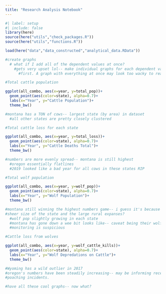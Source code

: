 ```yaml
---
title: "Research Analysis Notebook"
---
```


```r
#| label: setup
#| include: false
library(here)
source(here("utils","check_packages.R"))
source(here("utils","functions.R"))
```

```r

load(here("data","data_constructed","analytical_data.RData"))

#create graphs
  # what if I add all of the dependent values at once?
    #gets very upset lol-- make individual graphs for each dependent variable
      #first. A graph with everything at once may look too wacky to read anyway

#Total cattle population

ggplot(all_combo, aes(x=year, y=total_pop))+
  geom_point(aes(color=state), alpha=0.7)+
  labs(x="Year", y="Cattle Population")+
  theme_bw()

#montana has a TON of cows-- largest state (by area) in dataset
  #all other states are pretty closely clustered

```
```r

#Total cattle loss for each state 

ggplot(all_combo, aes(x=year, y=total_loss))+
  geom_point(aes(color=state), alpha=0.7)+
  labs(x="Year", y="Cattle Deaths Total")+
  theme_bw()

#numbers are more evenly spread-- montana is still highest
  #oregon essentially flatlines
  #2019 looked like a bad year for all cows in these states RIP

```


```r

#Total wolf population

ggplot(all_combo, aes(x=year, y=wolf_pop))+
  geom_point(aes(color=state), alpha=0.7)+
  labs(x="Year", y="Wolf Population")+
  theme_bw()

#montana still winning the highest numbers game-- i guess it's because of the 
#sheer size of the state and the large rural expanses? 
  #wolf pop slightly growing in each state
  #montana has gone down a wee bit looks like-- caveat being their wolf pop
  #monitoring is suspicious 

```
```r

#Cattle loss from wolves

ggplot(all_combo, aes(x=year, y=wolf_cattle_kills))+
  geom_point(aes(color=state), alpha=0.7)+
  labs(x="Year", y="Wolf Depredations on Cattle")+
  theme_bw()

#Wyoming has a wild outlier in 2017
#oregon's numbers have been steadily increasing-- may be informing recent 
#poaching incidents. 

```


```r

#have all these cool graphs-- now what? 


```

